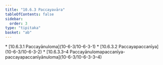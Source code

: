 ```yaml
---
title: "10.6.3 Paccayavāra"
tableOfContents: false
sidebar:
  order: 3
type: "tipitaka"
basket: "ab"
---
```



<DynamicBreadcrumb />



<TableOfContents>
* [10.6.3.1 Paccayānuloma](10-6-3/10-6-3-1)
* [10.6.3.2 Paccayapaccanīya](10-6-3/10-6-3-2)
* [10.6.3.3–4 Paccayānulomapaccanīya-paccayapaccanīyānuloma](10-6-3/10-6-3-3–4)
</TableOfContents>